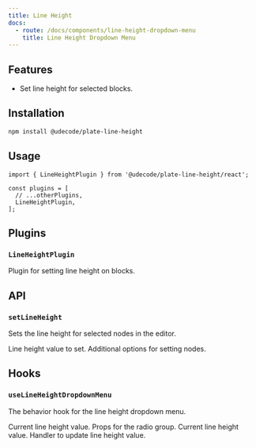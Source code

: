 ```yaml
---
title: Line Height
docs:
  - route: /docs/components/line-height-dropdown-menu
    title: Line Height Dropdown Menu
---
```


<ComponentPreview name="line-height-demo" />

<PackageInfo>

## Features

- Set line height for selected blocks.

</PackageInfo>

## Installation

```bash
npm install @udecode/plate-line-height
```

## Usage

```tsx
import { LineHeightPlugin } from '@udecode/plate-line-height/react';

const plugins = [
  // ...otherPlugins,
  LineHeightPlugin,
];
```

## Plugins

### `LineHeightPlugin`

Plugin for setting line height on blocks.

## API

### `setLineHeight`

Sets the line height for selected nodes in the editor.

<API name="setLineHeight">
<APIOptions type="SetLineHeightOptions">
  <APIItem name="value" type="number">
    Line height value to set.
  </APIItem>
  <APIItem name="setNodesOptions" type="SetNodesOptions">
    Additional options for setting nodes.
  </APIItem>
</APIOptions>
</API>

## Hooks

### `useLineHeightDropdownMenu`

The behavior hook for the line height dropdown menu.

<API name="useLineHeightDropdownMenu">
<APIState>
  <APIItem name="value" type="number">
    Current line height value.
  </APIItem>
</APIState>

<APIReturns type="object">
  <APIItem name="radioGroupProps" type="object">
    Props for the radio group.
  <APISubList>
    <APISubListItem parent="radioGroupProps" name="value" type="string">
      Current line height value.
    </APISubListItem>
    <APISubListItem parent="radioGroupProps" name="onValueChange" type="function">
      Handler to update line height value.
    </APISubListItem>
  </APISubList>
  </APIItem>
</APIReturns>
</API>
